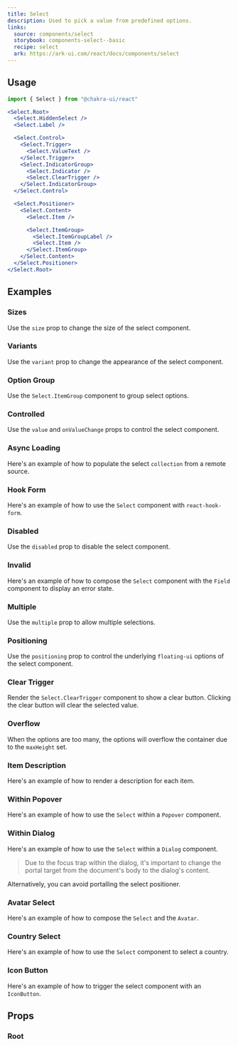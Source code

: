 ```yaml
---
title: Select
description: Used to pick a value from predefined options.
links:
  source: components/select
  storybook: components-select--basic
  recipe: select
  ark: https://ark-ui.com/react/docs/components/select
---
```


<ExampleTabs name="select-basic" />

## Usage

```jsx
import { Select } from "@chakra-ui/react"
```

```jsx
<Select.Root>
  <Select.HiddenSelect />
  <Select.Label />

  <Select.Control>
    <Select.Trigger>
      <Select.ValueText />
    </Select.Trigger>
    <Select.IndicatorGroup>
      <Select.Indicator />
      <Select.ClearTrigger />
    </Select.IndicatorGroup>
  </Select.Control>

  <Select.Positioner>
    <Select.Content>
      <Select.Item />

      <Select.ItemGroup>
        <Select.ItemGroupLabel />
        <Select.Item />
      </Select.ItemGroup>
    </Select.Content>
  </Select.Positioner>
</Select.Root>
```

## Examples

### Sizes

Use the `size` prop to change the size of the select component.

<ExampleTabs name="select-with-sizes" />

### Variants

Use the `variant` prop to change the appearance of the select component.

<ExampleTabs name="select-with-variants" />

### Option Group

Use the `Select.ItemGroup` component to group select options.

<ExampleTabs name="select-with-option-group" />

### Controlled

Use the `value` and `onValueChange` props to control the select component.

<ExampleTabs name="select-controlled" />

### Async Loading

Here's an example of how to populate the select `collection` from a remote
source.

<ExampleTabs name="select-async-loading" />

### Hook Form

Here's an example of how to use the `Select` component with `react-hook-form`.

<ExampleTabs name="select-with-hook-form" />

### Disabled

Use the `disabled` prop to disable the select component.

<ExampleTabs name="select-with-disabled" />

### Invalid

Here's an example of how to compose the `Select` component with the `Field`
component to display an error state.

<ExampleTabs name="select-with-invalid" />

### Multiple

Use the `multiple` prop to allow multiple selections.

<ExampleTabs name="select-with-multiple" />

### Positioning

Use the `positioning` prop to control the underlying `floating-ui` options of
the select component.

<ExampleTabs name="select-with-positioning" />

### Clear Trigger

Render the `Select.ClearTrigger` component to show a clear button. Clicking the
clear button will clear the selected value.

<ExampleTabs name="select-with-clear" />

### Overflow

When the options are too many, the options will overflow the container due to
the `maxHeight` set.

<ExampleTabs name="select-with-overflow" />

### Item Description

Here's an example of how to render a description for each item.

<ExampleTabs name="select-with-item-description" />

### Within Popover

Here's an example of how to use the `Select` within a `Popover` component.

<ExampleTabs name="select-in-popover" />

### Within Dialog

Here's an example of how to use the `Select` within a `Dialog` component.

> Due to the focus trap within the dialog, it's important to change the portal
> target from the document's body to the dialog's content.

<ExampleTabs name="select-in-dialog" />

Alternatively, you can avoid portalling the select positioner.

### Avatar Select

Here's an example of how to compose the `Select` and the `Avatar`.

<ExampleTabs name="select-with-avatar" />

### Country Select

Here's an example of how to use the `Select` component to select a country.

<ExampleTabs name="select-with-country" />

### Icon Button

Here's an example of how to trigger the select component with an `IconButton`.

<ExampleTabs name="select-with-icon-button" />

## Props

### Root

<PropTable component="Select" part="Root" />
